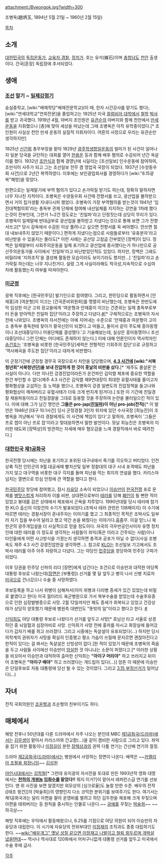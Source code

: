 attachment:/Byeongok.jpg?width=300

조병옥(趙炳玉, 1894년 5월 21일 ~ 1960년 2월 15일)

[[목차]]
== 소개 ==
[[대한민국]]의 [[독립운동가]], [[교육자]],[[경찰]], [[정치가]]. 호는 유석(維石)이며 [[충청남도]] [[천안시|천안]] 출생이다. 건국[훈장] 독립장에 추서되었다. 

== 생애 ==
=== [[조선]] 말기 ~ [[일제강점기]] ===
숭실중학교, [wiki:"배재학당"배재전문학교](이 때, 한자 시간강사를 맡기도 했다), [wiki:"연세대학교"연희전문]을 졸업하고는 1925년 미국 [[컬럼비아 대학]]에서 [[철학]] [[박사]]를 받고 귀국했다. 1919년 4월, 아버지 조인원은 [[유관순]]의 아버지와 함께 천안에서 [[만세]]운동을 지휘했으나 [총]에 맞아 세상을 떠났는데 그때 조병옥은 아직 유학중이었다.[* 조인원이 사실상 천안 만세 운동의 실질적 지휘자이다. 어른의 사정으로 우리는 유관순만 생각하지만]

1925년 [[신간회]] 총무부장을 맡아 1929년 [[광주학생항일운동]]의 빌미가 된 사건이 일어나자 일본 당국을 규탄하는 대회를 열어 [[한용운]] 등과 함께 배후 혐의로 수감되어 년간 옥살이를 했다. 1932년 [[조만식]]과 함께 경영난에 시달리는 [조선일보] 인수운동에 참여하여, 조만식이 사주가 되고 그는 조선일보 전무 겸 영업국 국장이 되었다. 1937년 [수양동우회 사건]으로 2년간 복역하였다. 이후에는 보인광업회사를 경영하다가 [wiki:"8.15광복"해방]을 맞았다.

한편으로는 일제말기에 부역 혐의가 있다고 손가락질 받기도 하는데, 정확히 말하자면 너무 지나친 지적이다. 조병옥은 수양동우회 사건때 전향서를 쓰고, 광산업을 불하받으면서 거의 칩거생활 지내다시피 했었다. 조병옥이 가장 부역혐의를 받는것이 1941년 '임전대책협의회'라는 총독부 관제 단체에 참여해 내선일체를 지지하는 강연을 1차례 했다는것이 전부인데, 그런거 1~2건 정도로는 '친일파'라고 단정짓는데 상당히 무리가 있다. 조병옥이 일제말에 반대급부로 광산업을 불하받고 지냈다는것으로 통해 보면 그가 전향서쓰고[* 당시 감옥에서 수감된 이상 풀려나고 싶으면 전향서를 꼭 써야했다. 안쓰면 절대 내보내주지 않았기 때문이다.] 편하게 지냈다는점으로 사람들로부터 '유휴분자'라고 비난받을 수 있을지는 몰라도[* 이런 사례는 공산당 고참급 간부였던 [정백]이 있다. 정백은 일제말부터 사회주의운동을 일체 포기하고 광산업에 종사했다는거 하나만으로 공산주의운동가들 사이에서 '친일파'라고 비난받았던적도 있었다. 하지만, 정백은 그래도 비밀리에 '지하조직'을 결성해 활동한 모습이라도 보이기라도 했지만...] '친일파'라고 손가락질 하는데는 너무 지나친거다. 설령 그게 사실이라해도 적극성,지속적으로 수십여 차례 활동했는지 여부를 따져야한다. 

=== [[미군정]] ===
광복 직후에는 [한국민주당] 발기인으로 참여했다. 그리고, 한민당으로 활동하면서 [안재홍]과 [여운형]이 이끄는 [건국준비위원회]를 맹렬히 비난했는데, 조병옥은 한반도에 막 입성한 미군 고위 장교들에게 '여운형과 안재홍이 이끄는 건준위는 일제 총독부로부터 돈을 받아먹은 친일파 집단'이라고 주장하고 다녔다.[http://book.daum.net/detail/book.do?bookid=DGT4808935655045&barcode=4808935655045&prePageNo=1&prePage=313&keyword=02&isDaumSearchRefer=false#tab_preview #][* 구체적으로는 조병옥의 자서전에 나와있다. 조병옥의 자서전에는 아예 지어내는 수준으로 '안재홍과 여운형이 고이소 총독부 총독한테 찾아가 황국신민이 되겠다.고 떠들고, 둘이서 같이 주도해 흥아동맹이니 조선대중당이니 어용단체를 결성했다.'고 기술해놨는데, 실상은 흥아동맹이니 조선대중당이니 그런 단체는 어디에도 존재하지 않는다.] 이에 대해 언론인이자 역사학자인 [[송건호]]는 '조병옥을 비롯한 [한국민주당]세력은 전형적인 기회주의 집단'으로 규정하고 '역사왜곡을 주도한 집단'이라고 대차게 비판했다.

미 군정기간에 군정청 경무국 국장으로서 치안을 담당했으며, '''[[4.3 사건]]에 [wiki:"서북청년회"서북청년단]을 보내 진압하게 한 것이 훗날의 비판을 샀다.'''[* '제주도 몰살론'은 사실이 아니다. 다만 지나친 강경진압이라든가 온건파인 김익렬 체포에 중요한 역할을 한건 부인할 수 없다(제주 4.3 사건은 김익렬 제9연대장이 최대한 유혈사태를 줄이고자 평화협상을 교섭하는 등 노력을 했으나, 조병옥이 강경 일변도의 진압정책을 들고나와 평화협상이 깨져버리고 유혈사태가 더욱 크게 번지게 된거다).] 또한 이 기간에 친일경찰 채용파동이라고 친일경찰을 그대로 등용할 것을 주장하여 논란을 불러일으킨 적이 있다. 이에 대해 그가 남긴 명언은 '''그들은 pro-jap([[친일파]])이 아닌 pro-job(전직)'''[* 이 발언은 1946년 [대구 10.1사건] 당시 군정경찰 3인자 위치에 있던 수사국장 [최능진]이 조병옥을 겨냥해서 '우리 경찰에게도 이 사건에 책임이 있다'고 말하자, 조병옥이 '그들은 프로 잽이 아닌 프로 잡'이라고 맞대응하면서 말한 발언이다. 뒷날 최능진은 조병옥의 이러한 태도와 [장택상]의 방관하는 자세에 매우 혐오감을 느껴 경찰직에서 바로 때려친다.]

=== [[대한민국]] [[제1공화국]] ===
한국전쟁 당시에는 피난을 포기하고 포위된 대구내에서 죽기를 각오하고 버티었다. 인천 상륙 직전 인민군의 9월 대공세때 빨치산및 일부 정찰대의 대구 시내 포격때도 피난을 가지 않고 대구역을 비롯한 대구 각지를 돌며 피난을 막는 취지의 연설을 했다. 카리스마 넘치는 열변으로 민심 안정에 큰 역할을 했다고 한다.

[[한국민주당]] 창당에 참여했고, 잠시 [[자유당]] 소속이 되었으나 [[이승만]]이 [[한국전쟁]] 포로 문제를 [[병맛]]스럽게 처리하자 이를 비판, 상대편으로부터 [[테러]]를 당해 [[폐인]]이 될 뻔한 적이 있었고 붕대를 감은 상태에서 체포돼서 곤욕을 치루었다. 1990년대말 당시 테러에 참가한 KLO 출신의 이창건의 수기가 발표되었다.(조박사 테러 관련은 138페이지)  이 수기에 따르면 테러는 경찰서장이 혼내주자는 이야기를 했고 그 최종적인 목적은 조박사도 일부러 자기 집을 부수어 달라고 했고 약간 손을 봐줬다는 이야기다.흠좀무. 이걸 믿느니 북한군의 광주개입설을 더 사실적으로 믿을 정도이다. 자국의 극우반공인사이자 유명 정치인에 대한 테러를 이 정도로 생각하는 사람들이 좌익(혹은 이라고 간주되는 사람)이나 타인들에게 어떤 사고방식을 가졌는지 생각하면 충격과 공포가 아닐 수 없다(사실 조병옥도 제주 4.3 사건 강경진압한걸 생각하면…). 참고로 [[KLO]]는 조선일보 기고에서도 조박사 테러를 아주 아주 자랑하고 다녔다. 그는 야당인 [[민주당(1955년)|민주당]]을 창당하여 민주당 구파가 되었다.

이후 당권을 민주당 신파의 리더 [장면]에게 넘긴다는 조건으로 이승만과 대적한 야당쪽 대통령 후보로 나왔는데([[장면]]은 [부통령]) 선거를 몇 달 앞두고 병이 나서 신병 치료차 [[미국]]으로 건너갔으나 수술 중 사망하였다. 

후보등록을 하고 나서 위병이 심해져서(이미 위병과 다리병 증세가 있긴 있었는데 비밀로 붙였다고 한다) 미국 월터리드 육군병원으로 가서 복부수술을 받았는데 수술후유증으로 인한 심장발병증으로 사망. 2월 12일까지만 해도 증세가 회복되고 있었고 건강상태가 상당히 양호했기 때문에 병원측 대변인도 "뜻밖의 일"이라고 했다고 한다. [http://dna.naver.com/viewer/index.nhn?articleId=1960021600209201001&edtNo=2&printCount=1&publishDate=1960-02-16&officeId=00020&pageNo=1&printNo=11638&publishType=00020 #]

[[신익희]]도 야당 대통령 후보로 나왔다가 선거를 앞두고 사망[* 호남선 타고 서울로 상경하던 중 뇌일혈과 심장마비로 사망. 신익희가 사망 전에 홍차를 마시고 화장실에 들어갔다가 갑자기 배를 쥐고 쓰러졌다. 그리고 시중에는 독살설이 유포되었다(...) 하지만 당시 의학계의 권위자가 사망을 확실히 인증했고 평소 가슴이 쓰릴때 문지르면 괜찮아진다고 한적이 있다는 걸 봐서는 독살설은 신빙성이 없다.]한 적이 있었기 때문에 조병옥의 죽음을 두고 사람들 사이에선 이승만이 [[암살]]한 것 아니냐는 소문이 퍼졌다고.[* 이러한 상황을 비꼬아서 이승만과 대적하여 출마한 신익희는 '''"아이구 머리야"''' 하고 쓰러지고 뒤이어 조병옥은 '''"아이구 배야"''' 하고 쓰러졌다는 개드립이 있다(...)] 암튼 이 때문에 이승만은 단일후보로 자동 대통령에 당선 될 수 있는 것이었다. 그리고 [[3.15 부정선거]]가 일어났다(...)

== 자녀 ==
전직 국회의원인 [[조윤형]]과 조순형의 친부이기도 하다.

== 매체에서 ==
해방 전후나 50년대를 다룬 드라마에서 자주 나오는 분인데 MBC [[제1공화국(드라마)]]에서는 [[김무생]]이 맡아서 카리스마와 간교함(...)을 같이 겸비한 사람으로 그리고 있다. 좌익을 잡기 위한 활동이나 [[이정길]]이 분한 [[장택상]]과의 권력 다툼 연기는 간신배 연기의 절정.

드라마 [[제2공화국(드라마)]]에서는 병원에서 사망하는 장면이 나온다. 배역은 ~~[[웃어라 동해야|카멜리아 조필용 회장니임]]~~ [[김성원]]

[[야인시대]]에서는 [[김학철]][* 그런데 유지광의 자서전을 토대로 만든 1993년작 영화 대명에서는 '''[[천하의 개쌍놈]] [[임화수]]를 맡았다!!''' 뭐지 이거?]이 맡아서 레퍼런스급 연기를 선보인다. 맨 위 사진을 보면 알겠지만 외모상의 [싱크로율]도 놀랄 만한 수준. 배우의 전작([태조 왕건]]의 [박술희])의 영향인지 다소 코믹한 분위기를 보여주기도 한다. 여기서는 제1공화국과는 달리 아편을 팔아 운영비를 벌려고 하던 김두한을 체포해 크게 꾸짖으며 아편을 태워버리는 등 원칙을 중시하는 인물로 나온다.~~ [[궁예]]를 꾸짖는 [[박술희]]~~ ~~하극상~~

해방 직후에는 우익에서 활동해왔으나, 6.25를 기점으로 야당 의원이 되어 이승만의 자유당과 대립한다. 이 시기에 자유당의 전위부대인 [[이정재]]의 조직과도 종종 대립하기도 한다. ~~[[wiki:"배우개그" 옛날 성질 같으면 이정재고 나발이고 철퇴 휘두르며 개박살 냈을텐데]]~~ 역시나 역사대로 120화에서 어처구니없게 대통령 선거를 앞두고 미국에서 수술 후에 급사. 

[[각주]]
